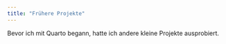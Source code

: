 ```yaml
---
title: "Frühere Projekte"
---
```


Bevor ich mit Quarto begann, hatte ich andere kleine Projekte ausprobiert.